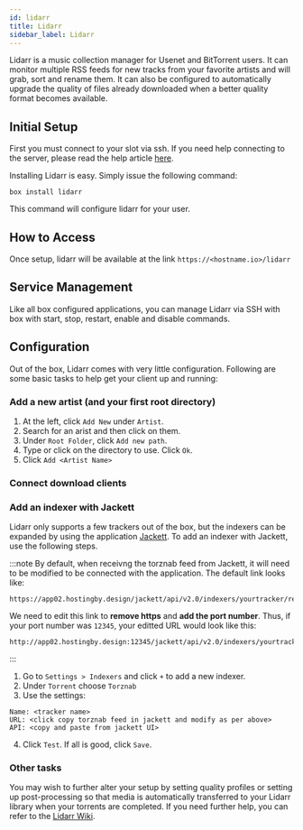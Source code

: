 ```yaml
---
id: lidarr
title: Lidarr
sidebar_label: Lidarr
---
```


Lidarr is a music collection manager for Usenet and BitTorrent users. It can monitor multiple RSS feeds for new tracks from your favorite artists and will grab, sort and rename them. It can also be configured to automatically upgrade the quality of files already downloaded when a better quality format becomes available.

## Initial Setup

First you must connect to your slot via ssh. If you need help connecting to the server, please read the help article [here](../getting-started/how-do-i-connect.md).

Installing Lidarr is easy. Simply issue the following command:

```plaintext main
box install lidarr
```

This command will configure lidarr for your user.

## How to Access

Once setup, lidarr will be available at the link `https://<hostname.io>/lidarr`

## Service Management

Like all box configured applications, you can manage Lidarr via SSH with box with start, stop, restart, enable and disable commands.


<SystemdTabs service="lidarr" />

## Configuration

Out of the box, Lidarr comes with very little configuration. Following are some basic tasks to help get your client up and running:

### Add a new artist (and your first root directory)

1. At the left, click `Add New` under `Artist`.
2. Search for an arist and then click on them.
3. Under `Root Folder`, click `Add new path`.
4. Type or click on the directory to use. Click `Ok`.
5. Click `Add <Artist Name>`

### Connect download clients


<Clients />

### Add an indexer with Jackett

Lidarr only supports a few trackers out of the box, but the indexers can be expanded by using the application [Jackett](jackett.mdx). To add an indexer with Jackett, use the following steps.

:::note
By default, when receivng the torznab feed from Jackett, it will need to be modified to be connected with the application. The default link looks like:

```plaintext
https://app02.hostingby.design/jackett/api/v2.0/indexers/yourtracker/results/torznab/
```

We need to edit this link to **remove https** and **add the port number**. Thus, if your port number was `12345`, your editted URL would look like this:

```plaintext
http://app02.hostingby.design:12345/jackett/api/v2.0/indexers/yourtracker/results/torznab/
```

:::

1. Go to `Settings > Indexers` and click `+` to add a new indexer.
2. Under `Torrent` choose `Torznab`
3. Use the settings:

```plaintext main
Name: <tracker name>
URL: <click copy torznab feed in jackett and modify as per above>
API: <copy and paste from jackett UI>
```

4. Click `Test`. If all is good, click `Save`.

### Other tasks

You may wish to further alter your setup by setting quality profiles or setting up post-processing so that media is automatically transferred to your Lidarr library when your torrents are completed. If you need further help, you can refer to the [Lidarr Wiki](https://github.com/lidarr/Lidarr/wiki).
